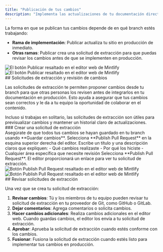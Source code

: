 ```yaml
---
title: "Publicación de tus cambios"
description: "Implementa las actualizaciones de tu documentación directamente en producción o mediante solicitudes de extracción"
---
```


La forma en que se publican tus cambios depende de en qué branch estés trabajando:

* **Rama de implementación**: Publicar actualiza tu sitio en producción de inmediato.
* **Otras ramas**: Publicar crea una solicitud de extracción para que puedas revisar los cambios antes de que se implementen en producción.

<Frame>
  <img 
    src="/images/editor/publish-flow-light.png" 
    alt="El botón Publicar resaltado en el editor web de Mintlify" 
    className="block dark:hidden" 
  />
  <img 
    src="/images/editor/publish-flow-dark.png" 
    alt="El botón Publicar resaltado en el editor web de Mintlify" 
    className="hidden dark:block" 
  />
</Frame>

<div id="pull-requests-and-reviewing-changes">
  ## Solicitudes de extracción y revisión de cambios
</div>

Las solicitudes de extracción te permiten proponer cambios desde tu branch para que otras personas los revisen antes de integrarlos en tu documentación en producción. Esto ayuda a asegurar que tus cambios sean correctos y le da a tu equipo la oportunidad de colaborar en el contenido.

<Tip>
  Incluso si trabajas en solitario, las solicitudes de extracción son útiles para previsualizar cambios y mantener un historial claro de actualizaciones.
</Tip>

<div id="creating-a-pull-request">
  ### Crear una solicitud de extracción
</div>

<Steps>
  <Step title="Guarda tu trabajo">
    Asegúrate de que todos tus cambios se hayan guardado en tu branch usando **Guardar cambios**.
  </Step>
  <Step title="Crea la solicitud de extracción">
    Selecciona **Publish Pull Request** en la esquina superior derecha del editor.
  </Step>
  <Step title="Agrega un título y una descripción">
    Escribe un título y una descripción claros que expliquen:
    - Qué cambios realizaste
    - Por qué los hiciste
    - Cualquier área específica que necesite revisión
  </Step>
  <Step title="Crea y comparte">
    Selecciona **Publish Pull Request**. El editor proporcionará un enlace para ver tu solicitud de extracción.

  <Frame>
  <img 
    src="/images/editor/pull-request-light.png" 
    alt="Botón Publish Pull Request resaltado en el editor web de Mintlify" 
    className="block dark:hidden" 
  />
  <img 
    src="/images/editor/pull-request-dark.png" 
    alt="Botón Publish Pull Request resaltado en el editor web de Mintlify" 
    className="hidden dark:block" 
  />
  </Frame>
  </Step>
</Steps>

<div id="reviewing-pull-requests">
  ## Revisar solicitudes de extracción
</div>

Una vez que se crea tu solicitud de extracción:

1. **Revisar cambios**: Tú y los miembros de tu equipo pueden revisar tu solicitud de extracción en tu proveedor de Git, como GitHub o GitLab.
2. **Dejar comentarios**: Agrega comentarios o solicita cambios.
3. **Hacer cambios adicionales**: Realiza cambios adicionales en el editor web. Cuando guardas cambios, el editor los envía a tu solicitud de extracción.
4. **Aprobar**: Aprueba la solicitud de extracción cuando estés conforme con los cambios.
5. **Fusionar**: Fusiona la solicitud de extracción cuando estés listo para implementar tus cambios en producción.